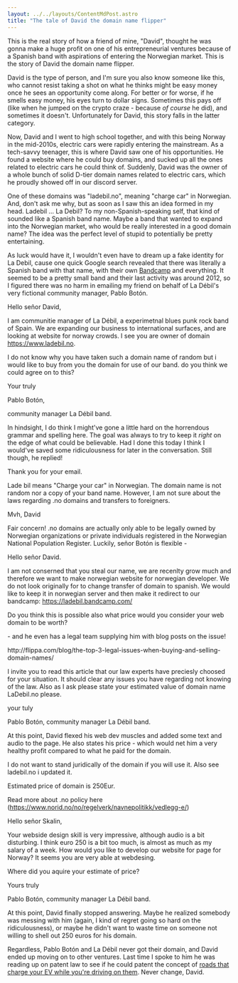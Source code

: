 ```yaml
---
layout: ../../layouts/ContentMdPost.astro
title: "The tale of David the domain name flipper"
---
```



This is the real story of how a friend of mine, "David", thought he was gonna make a huge profit on one of his entrepreneurial ventures because of a Spanish band with aspirations of entering the Norwegian market. This is the story of David the domain name flipper.

David is the type of person, and I'm sure you also know someone like this, who cannot resist taking a shot on what he thinks might be easy money once he sees an opportunity come along. For better or for worse, if he smells easy money, his eyes turn to dollar signs. Sometimes this pays off (like when he jumped on the crypto craze - because _of course_ he did), and sometimes it doesn't. Unfortunately for David, this story falls in the latter category.

Now, David and I went to high school together, and with this being Norway in the mid-2010s, electric cars were rapidly entering the mainstream. As a tech-savvy teenager, this is where David saw one of his opportunities. He found a website where he could buy domains, and sucked up all the ones related to electric cars he could think of. Suddenly, David was the owner of a whole bunch of solid D-tier domain names related to electric cars, which he proudly showed off in our discord server.

One of these domains was "ladebil.no", meaning "charge car" in Norwegian. And, don't ask me why, but as soon as I saw this an idea formed in my head. Ladebil ... La Debil? To my non-Spanish-speaking self, that kind of sounded like a Spanish band name. Maybe a band that wanted to expand into the Norwegian market, who would be really interested in a good domain name? The idea was the perfect level of stupid to potentially be pretty entertaining.

As luck would have it, I wouldn't even have to dream up a fake identity for La Debil, cause one quick Google search revealed that there was literally a Spanish band with that name, with their own [Bandcamp](https://ladebil.bandcamp.com/) and everything. It seemed to be a pretty small band and their last activity was around 2012, so I figured there was no harm in emailing my friend on behalf of La Débil's very fictional community manager, Pablo Botón.

<Email title="Your domain for sale" senderName="Pablo Botón" avatarColor="primary" graphicSignature="ladebil"> 
Hello señor David,

I am communitie manager of La Débil, a experimetnal blues punk rock band of Spain. We are expanding our business to international surfaces, and are looking at website for norway crowds. I see you are owner of domain https://www.ladebil.no.

I do not know why you have taken such a domain name of random but i would like to buy from you the domain for use of our band. do you think we could agree on to this?

Your truly

Pablo Botón,

community manager La Débil band.

</Email>

In hindsight, I do think I might've gone a little hard on the horrendous grammar and spelling here. The goal was always to try to keep it _right_ on the edge of what could be believable. Had I done this today I think I would've saved some ridiculousness for later in the conversation. Still though, he replied!

<Email senderName="David the domain name flipper" avatarColor="secondary"> 
Thank you for your email.

Lade bil means "Charge your car" in Norwegian. The domain name is not random nor a copy of your band name. However, I am not sure about the laws regarding .no domains and transfers to foreigners.

Mvh, David

</Email>

Fair concern! .no domains are actually only able to be legally owned by Norwegian organizations or private individuals registered in the Norwegian National Population Register. Luckily, señor Botón is flexible -

<Email senderName="Pablo Botón" avatarColor="primary" graphicSignature="ladebil"> 
Hello señor David.

I am not conserned that you steal our name, we are recenlty grow much and therefore we want to make norwegian website for norwegian developer. We do not look originally for to change transfer of domain to spanish. We would like to keep it in norwegian server and then make it redirect to our bandcamp: https://ladebil.bandcamp.com/

Do you think this is possible also what price would you consider your web domain to be worth?

</Email>

\- and he even has a legal team supplying him with blog posts on the issue!

<Email senderName="Pablo Botón" avatarColor="primary" graphicSignature="ladebil"> 
http://flippa.com/blog/the-top-3-legal-issues-when-buying-and-selling-domain-names/

I invite you to read this article that our law experts have preciesly choosed for your situation. It should clear any issues you have regarding not knowing of the law. Also as I ask please state your estimated value of domain name LaDebil.no please.

your tuly

Pablo Botón,
community manager La Débil band.

</Email>

At this point, David flexed his web dev muscles and added some text and audio to the page. He also states his price - which would net him a very healthy profit compared to what he paid for the domain.

<Email senderName="David the domain name flipper" avatarColor="secondary"> 
I do not want to stand juridically of the domain if you will use it. Also see ladebil.no i updated it.

Estimated price of domain is 250Eur.

Read more about .no policy here (https://www.norid.no/no/regelverk/navnepolitikk/vedlegg-e/)

</Email>

<Email senderName="Pablo Botón" avatarColor="primary" graphicSignature="ladebil"> 
Hello señor Skalin,

Your webside design skill is very impressive, although audio is a bit disturbing.
I think euro 250 is a bit too much, is almost as much as my salary of a week. How would you like to develop our website for page for Norway? It seems you are very able at webdesing.

Where did you aquire your estimate of price?

Yours truly

Pablo Botón,
community manager La Débil band.

</Email>

At this point, David finally stopped answering. Maybe he realized somebody was messing with him (again, I kind of regret going so hard on the ridiculousness), or maybe he didn't want to waste time on someone not willing to shell out 250 euros for his domain.

Regardless, Pablo Botón and La Débil never got their domain, and David ended up moving on to other ventures. Last time I spoke to him he was reading up on patent law to see if he could patent the concept of [roads that charge your EV while you're driving on them](https://en.wikipedia.org/wiki/Electric_road). Never change, David.
